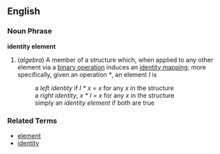 ==English==

===Noun Phrase===
'''identity element'''

# (''algebra'') A member of a structure which, when applied to any other element via a [[binary operation]] induces an [[identity mapping]]; more specifically, given an operation ''*'', an element ''I'' is
#: a ''left identity'' if ''I * x = x'' for any ''x'' in the structure
#: a ''right identity'', ''x * I = x'' for any ''x'' in the structure
#: simply an ''identity element'' if both are true

===Related Terms===
*[[element]]
*[[identity]]